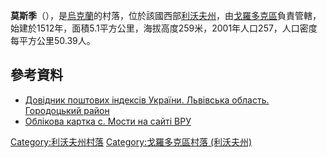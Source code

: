 {{coord|49|32|22|N|23|39|16|E|scale:100000|display=title}}

'''莫斯季'''（{{lang-uk|Мости}}），是[[烏克蘭|烏克蘭]]的村落，位於該國西部[[利沃夫州|利沃夫州]]，由[[戈羅多克區|戈羅多克區]]負責管轄，始建於1512年，面積5.1平方公里，海拔高度259米，2001年人口257，人口密度每平方公里50.39人。

==參考資料==
*[http://www.uaidx.com/13/301/index Довідник поштових індексів України. Львівська область. Городоцький район] {{Wayback|url=http://www.uaidx.com/13/301/index |date=20161001112734 }}
*[http://w1.c1.rada.gov.ua/pls/z7503/A005?rf7571=19376 Облікова картка с. Мости на сайті ВРУ] {{Wayback|url=http://w1.c1.rada.gov.ua/pls/z7503/A005?rf7571=19376 |date=20160203000204 }}

{{DEFAULTSORT:Мости}}
[[Category:利沃夫州村落|Category:利沃夫州村落]]
[[Category:戈羅多克區村落_(利沃夫州)|Category:戈羅多克區村落 (利沃夫州)]]


{{Lviv-geo-stub}}